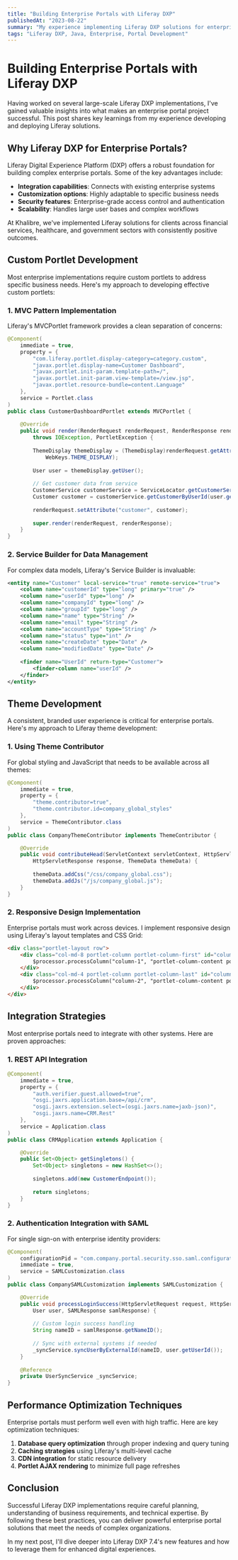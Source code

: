 ---
title: "Building Enterprise Portals with Liferay DXP"
publishedAt: "2023-08-22"
summary: "My experience implementing Liferay DXP solutions for enterprise clients and best practices for successful portal deployments."
tags: "Liferay DXP, Java, Enterprise, Portal Development"
---

# Building Enterprise Portals with Liferay DXP

Having worked on several large-scale Liferay DXP implementations, I've gained valuable insights into what makes an enterprise portal project successful. This post shares key learnings from my experience developing and deploying Liferay solutions.

## Why Liferay DXP for Enterprise Portals?

Liferay Digital Experience Platform (DXP) offers a robust foundation for building complex enterprise portals. Some of the key advantages include:

- **Integration capabilities**: Connects with existing enterprise systems
- **Customization options**: Highly adaptable to specific business needs
- **Security features**: Enterprise-grade access control and authentication
- **Scalability**: Handles large user bases and complex workflows

At Khalibre, we've implemented Liferay solutions for clients across financial services, healthcare, and government sectors with consistently positive outcomes.

## Custom Portlet Development

Most enterprise implementations require custom portlets to address specific business needs. Here's my approach to developing effective custom portlets:

### 1. MVC Pattern Implementation

Liferay's MVCPortlet framework provides a clean separation of concerns:

```java
@Component(
    immediate = true,
    property = {
        "com.liferay.portlet.display-category=category.custom",
        "javax.portlet.display-name=Customer Dashboard",
        "javax.portlet.init-param.template-path=/",
        "javax.portlet.init-param.view-template=/view.jsp",
        "javax.portlet.resource-bundle=content.Language"
    },
    service = Portlet.class
)
public class CustomerDashboardPortlet extends MVCPortlet {
    
    @Override
    public void render(RenderRequest renderRequest, RenderResponse renderResponse) 
        throws IOException, PortletException {
        
        ThemeDisplay themeDisplay = (ThemeDisplay)renderRequest.getAttribute(
            WebKeys.THEME_DISPLAY);
        
        User user = themeDisplay.getUser();
        
        // Get customer data from service
        CustomerService customerService = ServiceLocator.getCustomerService();
        Customer customer = customerService.getCustomerByUserId(user.getUserId());
        
        renderRequest.setAttribute("customer", customer);
        
        super.render(renderRequest, renderResponse);
    }
}
```

### 2. Service Builder for Data Management

For complex data models, Liferay's Service Builder is invaluable:

```xml
<entity name="Customer" local-service="true" remote-service="true">
    <column name="customerId" type="long" primary="true" />
    <column name="userId" type="long" />
    <column name="companyId" type="long" />
    <column name="groupId" type="long" />
    <column name="name" type="String" />
    <column name="email" type="String" />
    <column name="accountType" type="String" />
    <column name="status" type="int" />
    <column name="createDate" type="Date" />
    <column name="modifiedDate" type="Date" />
    
    <finder name="UserId" return-type="Customer">
        <finder-column name="userId" />
    </finder>
</entity>
```

## Theme Development

A consistent, branded user experience is critical for enterprise portals. Here's my approach to Liferay theme development:

### 1. Using Theme Contributor

For global styling and JavaScript that needs to be available across all themes:

```java
@Component(
    immediate = true,
    property = {
        "theme.contributor=true",
        "theme.contributor.id=company_global_styles"
    },
    service = ThemeContributor.class
)
public class CompanyThemeContributor implements ThemeContributor {

    @Override
    public void contributeHead(ServletContext servletContext, HttpServletRequest request,
        HttpServletResponse response, ThemeData themeData) {
        
        themeData.addCss("/css/company_global.css");
        themeData.addJs("/js/company_global.js");
    }
}
```

### 2. Responsive Design Implementation

Enterprise portals must work across devices. I implement responsive design using Liferay's layout templates and CSS Grid:

```html
<div class="portlet-layout row">
    <div class="col-md-8 portlet-column portlet-column-first" id="column-1">
        $processor.processColumn("column-1", "portlet-column-content portlet-column-content-first")
    </div>
    <div class="col-md-4 portlet-column portlet-column-last" id="column-2">
        $processor.processColumn("column-2", "portlet-column-content portlet-column-content-last")
    </div>
</div>
```

## Integration Strategies

Most enterprise portals need to integrate with other systems. Here are proven approaches:

### 1. REST API Integration

```java
@Component(
    immediate = true,
    property = {
        "auth.verifier.guest.allowed=true",
        "osgi.jaxrs.application.base=/api/crm",
        "osgi.jaxrs.extension.select=(osgi.jaxrs.name=jaxb-json)",
        "osgi.jaxrs.name=CRM.Rest"
    },
    service = Application.class
)
public class CRMApplication extends Application {

    @Override
    public Set<Object> getSingletons() {
        Set<Object> singletons = new HashSet<>();
        
        singletons.add(new CustomerEndpoint());
        
        return singletons;
    }
}
```

### 2. Authentication Integration with SAML

For single sign-on with enterprise identity providers:

```java
@Component(
    configurationPid = "com.company.portal.security.sso.saml.configuration.SAMLCompanyConfiguration",
    immediate = true,
    service = SAMLCustomization.class
)
public class CompanySAMLCustomization implements SAMLCustomization {

    @Override
    public void processLoginSuccess(HttpServletRequest request, HttpServletResponse response, 
        User user, SAMLResponse samlResponse) {
        
        // Custom login success handling
        String nameID = samlResponse.getNameID();
        
        // Sync with external systems if needed
        _syncService.syncUserByExternalId(nameID, user.getUserId());
    }
    
    @Reference
    private UserSyncService _syncService;
}
```

## Performance Optimization Techniques

Enterprise portals must perform well even with high traffic. Here are key optimization techniques:

1. **Database query optimization** through proper indexing and query tuning
2. **Caching strategies** using Liferay's multi-level cache
3. **CDN integration** for static resource delivery
4. **Portlet AJAX rendering** to minimize full page refreshes

## Conclusion

Successful Liferay DXP implementations require careful planning, understanding of business requirements, and technical expertise. By following these best practices, you can deliver powerful enterprise portal solutions that meet the needs of complex organizations.

In my next post, I'll dive deeper into Liferay DXP 7.4's new features and how to leverage them for enhanced digital experiences.

